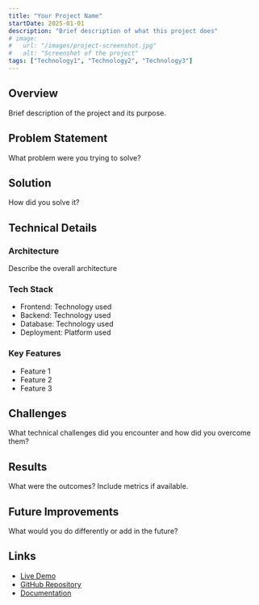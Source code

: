 ```yaml
---
title: "Your Project Name"
startDate: 2025-01-01
description: "Brief description of what this project does"
# image:
#   url: "/images/project-screenshot.jpg"
#   alt: "Screenshot of the project"
tags: ["Technology1", "Technology2", "Technology3"]
---
```


## Overview
Brief description of the project and its purpose.

## Problem Statement
What problem were you trying to solve?

## Solution
How did you solve it?

## Technical Details
### Architecture
Describe the overall architecture

### Tech Stack
- Frontend: Technology used
- Backend: Technology used
- Database: Technology used
- Deployment: Platform used

### Key Features
- Feature 1
- Feature 2
- Feature 3

## Challenges
What technical challenges did you encounter and how did you overcome them?

## Results
What were the outcomes? Include metrics if available.

## Future Improvements
What would you do differently or add in the future?

## Links
- [Live Demo](https://example.com)
- [GitHub Repository](https://github.com/username/repo)
- [Documentation](https://example.com/docs)